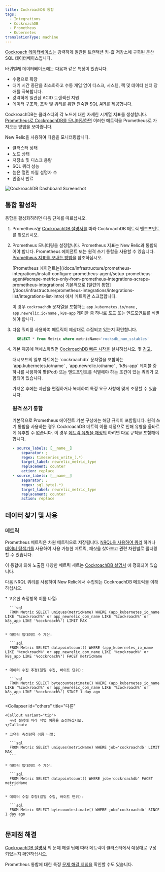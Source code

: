 ```yaml
---
title: CockroachDB 통합
tags:
  - Integrations
  - CockroachDB
  - Prometheus
  - Kubernetes
translationType: machine
---
```



[Cockroach 데이터베이스는](https://www.cockroachlabs.com/docs/) 강력하게 일관된 트랜잭션 키-값 저장소에 구축된 분산 SQL 데이터베이스입니다.

바퀴벌레 데이터베이스에는 다음과 같은 특징이 있습니다.

* 수평으로 확장
* 대기 시간 중단을 최소화하고 수동 개입 없이 디스크, 시스템, 랙 및 데이터 센터 장애를 극복합니다.
* 강력하게 일관된 ACID 트랜잭션 지원
* 데이터 구조화, 조작 및 쿼리를 위한 친숙한 SQL API를 제공합니다.

CockroachDB는 클러스터의 각 노드에 대한 자세한 시계열 지표를 생성합니다. [Prometheus로 CockroachDB를 모니터링하면](https://www.cockroachlabs.com/docs/v22.1/monitor-cockroachdb-with-prometheus.html#before-you-begin) 이러한 메트릭을 Prometheus로 가져오는 방법을 보여줍니다.

New Relic을 사용하여 다음을 모니터링합니다.

* 클러스터 상태
* 노드 상태
* 저장소 및 디스크 용량
* SQL 쿼리 성능
* 높은 열린 파일 설명자 수
* 인증서 만료

<img
  title="CockroachDB Dashboard"
  alt="CockroachDB Dashboard Screenshot"
  src={inrastructureCockroachdbDashboard}
/>

## 통합 활성화

통합을 활성화하려면 다음 단계를 따르십시오.

1. Prometheus용 [CockroachDB 설명서를](https://www.cockroachlabs.com/docs/v22.1/monitor-cockroachdb-with-prometheus.html) 따라 CockroachDB 메트릭 엔드포인트를 찾으십시오.

2. Prometheus 모니터링을 설정합니다. Prometheus 지표는 New Relic과 통합되어야 합니다. Prometheus 에이전트 또는 원격 쓰기 통합을 사용할 수 있습니다. [Prometheus 지표를 보내는 방법을](/docs/infrastructure/prometheus-integrations/install-configure-prometheus-agent/get-started/send-prometheus-metric-data-new-relic/) 참조하십시오.

   <Callout variant="important">
     [Prometheus 에이전트는](/docs/infrastructure/prometheus-integrations/install-configure-prometheus-agent/setup-prometheus-agent#scrape-metrics-only-from-prometheus-integrations-scrape-prometheus-integrations) 기본적으로 [일련의 통합](/docs/infrastructure/prometheus-integrations/integrations-list/integrations-list-intro) 에서 메트릭만 스크랩합니다.

     이 경우 `cockroachdb` 문자열을 포함하는 `app.kubernetes.io/name` , `app.newrelic.io/name` , `k8s-app` 레이블 중 하나로 포드 또는 엔드포인트를 식별해야 합니다.
   </Callout>

3. 다음 쿼리를 사용하여 메트릭이 예상대로 수집되고 있는지 확인합니다.

   ```sql
     SELECT * from Metric where metricName='rocksdb_num_sstables'
   ```

4. 기본 제공에 액세스하려면 [CockroachDB 빠른 시작을](https://newrelic.com/instant-observability/?search=cockroachdb) 설치하십시오. <InlinePopover type="dashboards"/>및 [경고](/docs/alerts-applied-intelligence/new-relic-alerts/learn-alerts/introduction-alerts/).

   <Callout variant="important">
     대시보드의 일부 차트에는 `cockroachdb` 문자열을 포함하는 `app.kubernetes.io/name` , `app.newrelic.io/name` , `k8s-app` 레이블 중 하나를 사용하여 팟(Pod) 또는 엔드포인트를 식별해야 하는 조건이 있는 쿼리가 포함되어 있습니다.
   </Callout>

   가져온 후에는 자산을 편집하거나 복제하여 특정 요구 사항에 맞게 조정할 수 있습니다.

   ### 원격 쓰기 통합

   기본적으로 Prometheus 에이전트 기본 구성에는 해당 규칙이 포함됩니다. 원격 쓰기 통합을 사용하는 경우 CockroachDB 메트릭 이름 지정으로 인해 유형을 올바르게 유추할 수 없습니다. 이 경우 [메트릭 유형을 재정의](/docs/infrastructure/prometheus-integrations/install-configure-remote-write/set-your-prometheus-remote-write-integration/#override-mapping) 하려면 다음 규칙을 포함해야 합니다.

   ```yaml
   - source_labels: [__name__]
       separator: ;
       regex: timeseries_write_(.*)
       target_label: newrelic_metric_type
       replacement: counter
       action: replace
   - source_labels: [__name__]
       separator: ;
       regex: sql_byte(.*)
       target_label: newrelic_metric_type
       replacement: counter
       action: replace
   ```

## 데이터 찾기 및 사용

### 메트릭

Prometheus 메트릭은 차원 메트릭으로 저장됩니다. [NRQL을 사용하여 쿼리](/docs/telemetry-data-platform/get-data/apis/query-metric-data-type/) 하거나 [데이터 탐색기를](/docs/query-your-data/explore-query-data/browse-data/introduction-data-explorer/) 사용하여 사용 가능한 메트릭, 패싯을 찾아보고 관련 차원별로 필터링할 수 있습니다.

이 통합에 의해 노출된 다양한 메트릭 세트는 [CockroachDB 설명서](https://www.cockroachlabs.com/docs/stable/monitoring-and-alerting.html) 에 정의되어 있습니다.

다음 NRQL 쿼리를 사용하여 New Relic에서 수집되는 CockroachDB 메트릭을 이해하십시오.

<CollapserGroup>
  <Collapser
    id="prometheus-agent"
    title="New Relic의 프로메테우스 에이전트"
  >
    * 고유한 측정항목 이름 나열:

      ```sql
      FROM Metric SELECT uniques(metricName) WHERE (app_kubernetes_io_name LIKE '%cockroach%' or app_newrelic_com_name LIKE '%cockroach%' or k8s_app LIKE '%cockroach%') LIMIT MAX
      ```

    * 메트릭 업데이트 수 계산:

      ```sql
      FROM Metric SELECT datapointcount() WHERE (app_kubernetes_io_name LIKE '%cockroach%' or app_newrelic_com_name LIKE '%cockroach%' or k8s_app LIKE '%cockroach%') FACET metricName
      ```

    * 데이터 수집 추정(일일 수집, 바이트 단위):

      ```sql
      FROM Metric SELECT bytecountestimate() WHERE (app_kubernetes_io_name LIKE '%cockroach%' or app_newrelic_com_name LIKE '%cockroach%' or k8s_app LIKE '%cockroach%') SINCE 1 day ago
      ```
  </Collapser>

  <Collapser
    id="others"
    title="다른"
  >
    <Callout variant="tip">
      구성 설정에 따라 작업 이름을 조정하십시오.
    </Callout>

    * 고유한 측정항목 이름 나열:

      ```sql
      FROM Metric SELECT uniques(metricName) WHERE job='cockroachdb' LIMIT MAX
      ```

    * 메트릭 업데이트 수 계산:

      ```sql
      FROM Metric SELECT datapointcount() WHERE job='cockroachdb' FACET metricName
      ```

    * 데이터 수집 추정(일일 수집, 바이트 단위):

      ```sql
      FROM Metric SELECT bytecountestimate() WHERE job='cockroachdb' SINCE 1 day ago
      ```
  </Collapser>
</CollapserGroup>

## 문제점 해결

[CockroachDB 설명서](https://www.cockroachlabs.com/docs/v22.1/monitor-cockroachdb-with-prometheus.html) 의 문제 해결 팁에 따라 메트릭이 클러스터에서 예상대로 구성되었는지 확인하십시오.

Prometheus 통합에 대한 특정 [문제 해결 지침을](/docs/infrastructure/prometheus-integrations/troubleshooting/no-data-appears-prometheus-integration) 확인할 수도 있습니다.